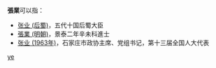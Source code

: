 '''張業'''可以指：
* [[张业_(后蜀)|张业 (后蜀)]]，五代十国后蜀大臣
* [[張業_(明朝)|張業 (明朝)]]，景泰二年辛未科進士
* [[张业_(1963年)|张业 (1963年)]]，石家庄市政协主席、党组书记，第十三届全国人大代表

{{disambig}}

[[Category:二字张姓人名消歧义|ye]]